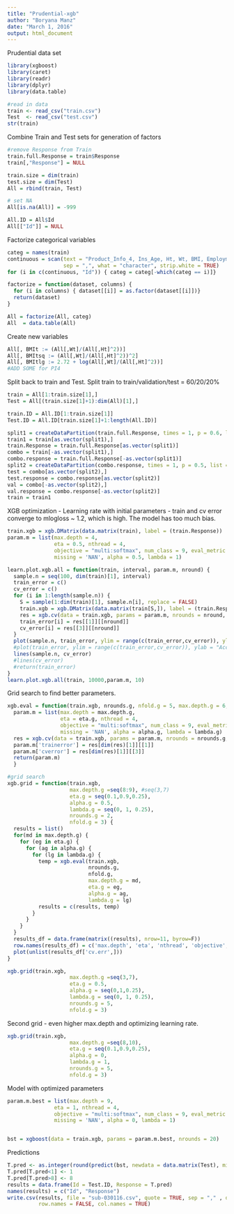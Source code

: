 ```yaml
---
title: "Prudential-xgb"
author: "Boryana Manz"
date: "March 1, 2016"
output: html_document
---
```

Prudential data set 

```r
library(xgboost)
library(caret)
library(readr)
library(dplyr)
library(data.table)

#read in data
train <- read_csv("train.csv")
Test  <- read_csv("test.csv")
str(train)
```

Combine Train and Test sets for generation of factors

```r
#remove Response from Train
train.full.Response = train$Response
train[,"Response"] = NULL

train.size = dim(train)   
test.size = dim(Test) 
All = rbind(train, Test)

# set NA 
All[is.na(All)] = -999

All.ID = All$Id
All[["Id"]] = NULL
```
Factorize categorical variables
```r
categ = names(train)
continuous = scan(text = "Product_Info_4, Ins_Age, Ht, Wt, BMI, Employment_Info_1, Employment_Info_4, Employment_Info_6, Insurance_History_5, Family_Hist_2, Family_Hist_3, Family_Hist_4, Family_Hist_5",
                  sep = ",", what = "character", strip.white = TRUE)
for (i in c(continuous, "Id")) { categ = categ[-which(categ == i)]}

factorize = function(dataset, columns) {
  for (i in columns) { dataset[[i]] = as.factor(dataset[[i]])}
  return(dataset)
}

All = factorize(All, categ)
All  = data.table(All)

```
Create new variables
```r
All[, BMIt := (All[,Wt]/(All[,Ht]^2))]
All[, BMItsq := (All[,Wt]/(All[,Ht]^2))^2]
All[, BMItlg := 2.72 + log(All[,Wt]/(All[,Ht]^2))]
#ADD SOME for PI4

```
Split back to train and Test. Split train to train/validation/test  = 60/20/20%
```r
train = All[1:train.size[1],]
Test = All[(train.size[1]+1):dim(All)[1],]

train.ID = All.ID[1:train.size[1]]
Test.ID = All.ID[train.size[1]+1:length(All.ID)]

split1 = createDataPartition(train.full.Response, times = 1, p = 0.6, list = FALSE)
train1 = train[as.vector(split1),]
train.Response = train.full.Response[as.vector(split1)]
combo = train[-as.vector(split1),]
combo.response = train.full.Response[-as.vector(split1)]
split2 = createDataPartition(combo.response, times = 1, p = 0.5, list = FALSE)
test = combo[as.vector(split2),]
test.response = combo.response[as.vector(split2)]
val = combo[-as.vector(split2),]
val.response = combo.response[-as.vector(split2)]
train = train1

```

XGB optimization - Learning rate with initial parameters - train and cv error converge to mlogloss ~ 1.2, which is high. The model has too much bias.  
```r
train.xgb = xgb.DMatrix(data.matrix(train), label = (train.Response))
param.m = list(max.depth = 4, 
               eta = 0.5, nthread = 4,
               objective = "multi:softmax", num_class = 9, eval_metric = "mlogloss", 
               missing = 'NAN', alpha = 0.5, lambda = 1)

learn.plot.xgb.all = function(train, interval, param.m, nround) {
  sample.n = seq(100, dim(train)[1], interval)
  train_error = c()
  cv_error = c()
  for (i in 1:length(sample.n)) {  
    S = sample(1:dim(train)[1], sample.n[i], replace = FALSE)    
    train.xgb = xgb.DMatrix(data.matrix(train[S,]), label = (train.Response[S]))
    res = xgb.cv(data = train.xgb, params = param.m, nrounds = nround, nfold = 5)
    train_error[i] = res[[1]][[nround]]
    cv_error[i] = res[[3]][[nround]]
  }  
  plot(sample.n, train_error, ylim = range(c(train_error,cv_error)), ylab = "Accuracy")
  #plot(train_error, ylim = range(c(train_error,cv_error)), ylab = "Accuracy")
  lines(sample.n, cv_error)
  #lines(cv_error)
  #return(train_error)
}  
learn.plot.xgb.all(train, 10000,param.m, 10) 
```
Grid search to find better parameters.
```r
xgb.eval = function(train.xgb, nrounds.g, nfold.g = 5, max.depth.g = 6, eta.g = 0.5, alpha.g = 0.1, lambda.g = 1) {
  param.m = list(max.depth = max.depth.g, 
                 eta = eta.g, nthread = 4,
                 objective = "multi:softmax", num_class = 9, eval_metric = "mlogloss", 
                 missing = 'NAN', alpha = alpha.g, lambda = lambda.g)
  res = xgb.cv(data = train.xgb, params = param.m, nrounds = nrounds.g, nfold = nfold.g)
  param.m['trainerror'] = res[dim(res)[1]][[1]]
  param.m['cverror'] = res[dim(res)[1]][[3]]
  return(param.m)
  }

#grid search
xgb.grid = function(train.xgb,
                    max.depth.g =seq(8:9), #seq(3,7)
                    eta.g = seq(0.1,0.9,0.25),
                    alpha.g = 0.5,
                    lambda.g = seq(0, 1, 0.25),
                    nrounds.g = 2,
                    nfold.g = 3) {
  results = list()
  for(md in max.depth.g) {
    for (eg in eta.g) {
      for (ag in alpha.g) {
        for (lg in lambda.g) {
          temp = xgb.eval(train.xgb, 
                          nrounds.g, 
                          nfold.g, 
                          max.depth.g = md, 
                          eta.g = eg, 
                          alpha.g = ag, 
                          lambda.g = lg) 
          results = c(results, temp)
        }
      }
    }
  }
  results_df = data.frame(matrix((results), nrow=11, byrow=F))
  row.names(results_df) = c('max.depth', 'eta', 'nthread', 'objective', 'num_class', 'eval_metric', 'missing', 'alpha', 'lambda', 'train.err', 'cv.err')
  plot(unlist(results_df['cv.err',]))
}

xgb.grid(train.xgb,
                    max.depth.g =seq(3,7),
                    eta.g = 0.5,
                    alpha.g = seq(0,1,0.25),
                    lambda.g = seq(0, 1, 0.25),
                    nrounds.g = 5,
                    nfold.g = 3)

```
Second grid - even higher max.depth and optimizing learning rate.
```r
xgb.grid(train.xgb,
                    max.depth.g =seq(8,10),
                    eta.g = seq(0.1,0.9,0.25),
                    alpha.g = 0,
                    lambda.g = 1,
                    nrounds.g = 5,
                    nfold.g = 3)

```

Model with optimized parameters
```r
param.m.best = list(max.depth = 9, 
               eta = 1, nthread = 4,
               objective = "multi:softmax", num_class = 9, eval_metric = "mlogloss", 
               missing = 'NAN', alpha = 0, lambda = 1)


bst = xgboost(data = train.xgb, params = param.m.best, nrounds = 20)

```

Predictions
```r
T.pred <- as.integer(round(predict(bst, newdata = data.matrix(Test), missing = 'NAN')))
T.pred[T.pred<1] <- 1
T.pred[T.pred>8] <- 8
results = data.frame(Id = Test.ID, Response = T.pred)
names(results) = c("Id", "Response")
write.csv(results, file = "sub-030116.csv", quote = TRUE, sep = "," , dec ="." ,
          row.names = FALSE, col.names = TRUE)
```
